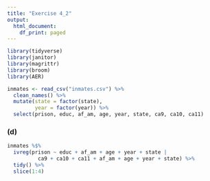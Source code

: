 ```yaml
---
title: "Exercise 4_2"
output:
  html_document:
    df_print: paged
---
```


```r
library(tidyverse)
library(janitor)
library(magrittr)
library(broom)
library(AER)
```

```r
inmates <- read_csv("inmates.csv") %>% 
  clean_names() %>% 
  mutate(state = factor(state),
         year = factor(year)) %>% 
  select(prison, educ, af_am, age, year, state, ca9, ca10, ca11)
```

### (d)

```r
inmates %$% 
  ivreg(prison ~ educ + af_am + age + year + state |
          ca9 + ca10 + ca11 + af_am + age + year + state) %>% 
  tidy() %>% 
  slice(1:4)
```
